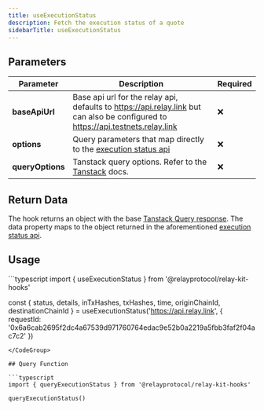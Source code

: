 ```yaml
---
title: useExecutionStatus
description: Fetch the execution status of a quote
sidebarTitle: useExecutionStatus
---
```


## Parameters

| Parameter    | Description                                                                                                                                    | Required |
|--------------|------------------------------------------------------------------------------------------------------------------------------------------------|----------|
| **baseApiUrl**       | Base api url for the relay api, defaults to https://api.relay.link but can also be configured to https://api.testnets.relay.link | ❌       |
| **options**      | Query parameters that map directly to the [execution status api](/references/api/get-intents-status-v3.mdx)                                                                                                   | ❌       |
| **queryOptions** | Tanstack query options. Refer to the [Tanstack](https://tanstack.com/query/latest/docs/framework/react/guides/query-options) docs.              | ❌       |

## Return Data

The hook returns an object with the base [Tanstack Query response](https://tanstack.com/query/v5/docs/framework/react/reference/useQuery). The data property maps to the object returned in the aforementioned [execution status api](/references/api/get-intents-status-v3.mdx).

## Usage

<CodeGroup>
```typescript
import { useExecutionStatus } from '@relayprotocol/relay-kit-hooks'

const { status,
        details,
        inTxHashes,
        txHashes,
        time,
        originChainId,
        destinationChainId
      } = useExecutionStatus('https://api.relay.link', {
        requestId: '0x6a6cab2695f2dc4a67539d971760764edac9e52b0a2219a5fbb3faf2f04ac7c2'
      })

```
</CodeGroup>

## Query Function

```typescript
import { queryExecutionStatus } from '@relayprotocol/relay-kit-hooks'

queryExecutionStatus()

```